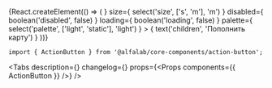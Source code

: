 


<Meta
    title='Компоненты/ActionButton'
    component={ActionButton}
/>


<!-- Canvas -->

<Story name='ActionButton'>
    {React.createElement(() => (
        <ActionButton
            href={ text('href', '') }
            icon={ <StarLineMIcon /> }
            size={ select('size', ['s', 'm'], 'm') }
            disabled={ boolean('disabled', false) }
            loading={ boolean('loading', false) }
            palette={ select('palette', ['light', 'static'], 'light') }
        >
            { text('children', 'Пополнить карту') }
        </ActionButton>
    ))}
</Story>


<!-- Docs -->

<ComponentHeader
    name='ActionButton'
    version={version}
    package='@alfalab/core-components/action-button'
    stage={2}
/>


```tsx
import { ActionButton } from '@alfalab/core-components/action-button';
```

<Tabs
    description={<Description />}
    changelog={<Changelog />}
    props={<Props components={{ ActionButton }} />}
/>

